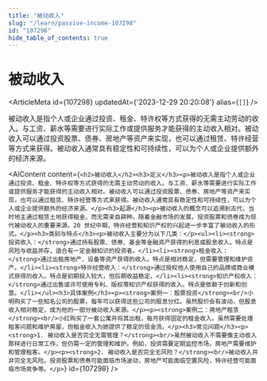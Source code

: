 ```yaml
---
title: "被动收入"
slug: "/learn/passive-income-107298"
id: "107298"
hide_table_of_contents: true
---
```



# 被动收入

<ArticleMeta id={107298} updatedAt={'2023-12-29 20:20:08'} alias={`[]`} />
<div className='border-solid border-b border-t-0 my-4 border-[var(--ifm-color-gray-300)]' />

被动收入是指个人或企业通过投资、租金、特许权等方式获得的无需主动劳动的收入。与工资、薪水等需要进行实际工作或提供服务才能获得的主动收入相对。被动收入可以通过投资股票、债券、房地产等资产来实现，也可以通过租赁、特许经营等方式来获得。被动收入通常具有稳定性和可持续性，可以为个人或企业提供额外的经济来源。

<AIContent content={`<h2>被动收入</h2><h3>定义</h3><p>被动收入是指个人或企业通过投资、租金、特许权等方式获得的无需主动劳动的收入。与工资、薪水等需要进行实际工作或提供服务才能获得的主动收入相对。被动收入可以通过投资股票、债券、房地产等资产来实现，也可以通过租赁、特许经营等方式来获得。被动收入通常具有稳定性和可持续性，可以为个人或企业提供额外的经济来源。</p><h3>起源</h3><p>被动收入的概念可以追溯到古代，当时地主通过租赁土地获得租金，而无需亲自耕种。随着金融市场的发展，投资股票和债券成为现代被动收入的重要来源。20 世纪中期，特许经营和知识产权的兴起进一步丰富了被动收入的形式。</p><h3>类别与特点</h3><p>被动收入主要分为以下几类：</p><ul><li><strong>投资收入：</strong>通过持有股票、债券、基金等金融资产获得的利息或股息收入。特点是风险与收益并存，适合有一定金融知识的投资者。</li><li><strong>租金收入：</strong>通过出租房地产、设备等资产获得的收入。特点是相对稳定，但需要管理和维护资产。</li><li><strong>特许经营收入：</strong>通过授权他人使用自己的品牌或商业模式获得的收入。特点是初期投入较大，但后期收益稳定。</li><li><strong>知识产权收入：</strong>通过出售或许可使用专利、版权等知识产权获得的收入。特点是依赖于创新和创意。</li></ul><h3>具体案例</h3><p><strong>案例一：股票投资</strong><br/>小明购买了一些知名公司的股票，每年可以获得这些公司的股息分红。虽然股价会有波动，但股息收入相对稳定，成为他的一部分被动收入来源。</p><p><strong>案例二：房地产租赁</strong><br/>小红购买了一套公寓并将其出租，每月获得固定的租金收入。虽然需要处理租客问题和维护房屋，但租金收入为她提供了稳定的现金流。</p><h3>常见问题</h3><p><strong>1. 被动收入是否完全无需管理？</strong><br/>虽然被动收入不需要像主动收入那样进行日常工作，但仍需一定的管理和维护。例如，投资需要定期监控市场，房地产需要维护和管理租客。</p><p><strong>2. 被动收入是否完全无风险？</strong><br/>被动收入并非完全无风险。投资股票和债券可能面临市场波动，房地产可能面临空置风险，特许经营可能面临市场竞争等。</p>`} id={107298} />
